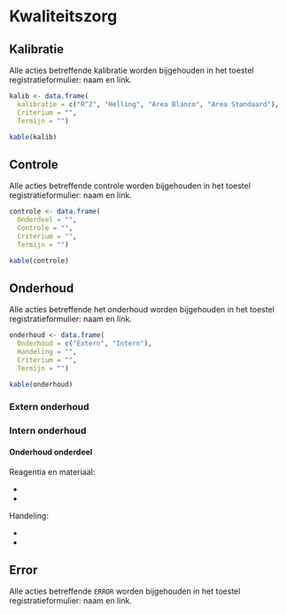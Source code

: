 # Kwaliteitszorg

## Kalibratie

Alle acties betreffende kalibratie worden bijgehouden in het toestel registratieformulier:
naam en link.

```r
kalib <- data.frame(
  kalibratie = c("R^2", "Helling", "Area Blanco", "Area Standaard"),
  Criterium = "",
  Termijn = "")

kable(kalib)
```

## Controle

Alle acties betreffende controle worden bijgehouden in het toestel registratieformulier:
naam en link.

```r
controle <- data.frame(
  Onderdeel = "",
  Controle = "",
  Criterium = "",
  Termijn = "")

kable(controle)
```

## Onderhoud

Alle acties betreffende het onderhoud worden bijgehouden in het toestel registratieformulier:
naam en link.

```r
onderhoud <- data.frame(
  Onderhoud = c("Extern", "Intern"),
  Handeling = "",
  Criterium = "",
  Termijn = "")

kable(onderhoud)
```

### Extern onderhoud

### Intern onderhoud

#### Onderhoud onderdeel

Reagentia en materiaal:

- 
- 

Handeling:

- 
- 

## Error

Alle acties betreffende `ERROR` worden bijgehouden in het toestel registratieformulier:
naam en link.

